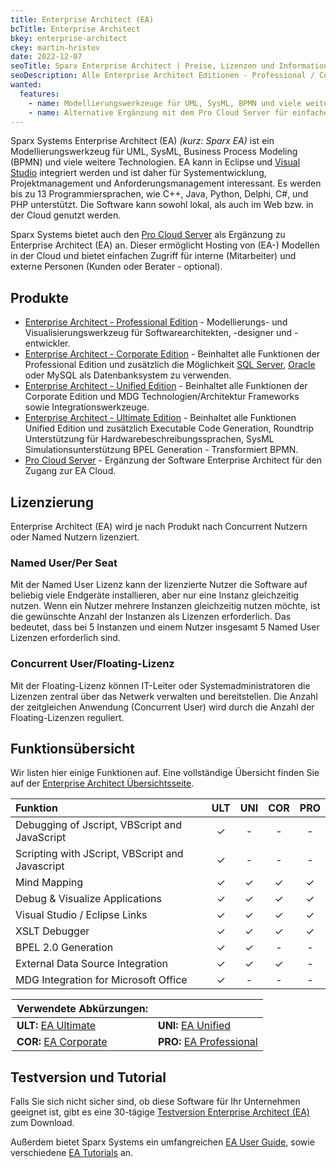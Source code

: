 ```yaml
---
title: Enterprise Architect (EA)
bcTitle: Enterprise Architect
bkey: enterprise-architect
ckey: martin-hristov
date: 2022-12-07
seoTitle: Sparx Enterprise Architect | Preise, Lizenzen und Informationen
seoDescription: Alle Enterprise Architect Editionen - Professional / Corporate / Unified / Ultimate + Sparx Systems Pro Cloud Server
wanted:
  features:
    - name: Modellierungswerkzeuge für UML, SysML, BPMN und viele weitere
    - name: Alternative Ergänzung mit dem Pro Cloud Server für einfacheren Zugriff
---
```




<Intro>

Sparx Systems Enterprise Architect (EA) *(kurz: Sparx EA)* ist ein Modellierungswerkzeug für UML, SysML, Business Process Modeling (BPMN) und viele weitere Technologien.
EA kann in Eclipse und [Visual Studio](/hersteller/microsoft/visual-studio/) integriert werden und ist daher für Systementwicklung, Projektmanagement und Anforderungsmanagement interessant.
Es werden bis zu 13 Programmiersprachen, wie C++, Java, Python, Delphi, C#, und PHP unterstützt. Die Software kann sowohl lokal, als auch im Web bzw. in der Cloud genutzt werden.

Sparx Systems bietet auch den [Pro Cloud Server](/hersteller/enterprise-architect/pro-cloud-server/) als Ergänzung zu Enterprise Architect (EA) an.
Dieser ermöglicht Hosting von (EA-) Modellen in der Cloud und bietet einfachen Zugriff für interne (Mitarbeiter) und externe Personen (Kunden oder Berater - optional).


</Intro>

<TOC />



## Produkte

- [Enterprise Architect - Professional Edition](/hersteller/enterprise-architect/professional/) - Modellierungs- und Visualisierungswerkzeug für Softwarearchitekten, -designer und -entwickler.
- [Enterprise Architect - Corporate Edition](/hersteller/enterprise-architect/corporate/) - Beinhaltet alle Funktionen der Professional Edition und zusätzlich die Möglichkeit [SQL Server](/hersteller/microsoft/sql-server/), [Oracle](/hersteller/oracle/) oder MySQL als Datenbanksystem zu verwenden.
- [Enterprise Architect - Unified Edition](/hersteller/enterprise-architect/unified/) - Beinhaltet alle Funktionen der Corporate Edition und MDG Technologien/Architektur Frameworks sowie Integrationswerkzeuge.
- [Enterprise Architect - Ultimate Edition](/hersteller/enterprise-architect/ultimate/) - Beinhaltet alle Funktionen Unified Edition und zusätzlich Executable Code Generation, Roundtrip Unterstützung für Hardwarebeschreibungssprachen, SysML Simulationsunterstützung BPEL Generation - Transformiert BPMN.
- [Pro Cloud Server](/hersteller/enterprise-architect/pro-cloud-server/) - Ergänzung der Software Enterprise Architect für den Zugang zur EA Cloud.

## Lizenzierung

Enterprise Architect (EA) wird je nach Produkt nach Concurrent Nutzern oder Named Nutzern lizenziert.


### Named User/Per Seat

Mit der Named User Lizenz kann der lizenzierte Nutzer die Software auf beliebig viele Endgeräte installieren, aber nur eine Instanz gleichzeitig nutzen. Wenn ein Nutzer mehrere Instanzen gleichzeitig nutzen möchte, ist die gewünschte Anzahl der Instanzen als Lizenzen erforderlich. Das bedeutet, dass bei 5 Instanzen und einem Nutzer insgesamt 5 Named User Lizenzen erforderlich sind.



### Concurrent User/Floating-Lizenz

Mit der Floating-Lizenz können IT-Leiter oder Systemadministratoren die Lizenzen zentral über das Netwerk verwalten und bereitstellen. Die Anzahl der zeitgleichen Anwendung (Concurrent User) wird durch die Anzahl der Floating-Lizenzen reguliert.


## Funktionsübersicht

Wir listen hier einige Funktionen auf. Eine vollständige Übersicht finden Sie auf der [Enterprise Architect Übersichtsseite](https://www.sparxsystems.de/uml/feature-matrix/).

|Funktion|ULT|UNI|COR|PRO|
|:---|:---:|:---:|:---:|:---:|
|Debugging of Jscript, VBScript and JavaScript|✓|-|-|-|
|Scripting with JScript, VBScript and Javascript|✓|-|-|-|
|Mind Mapping|✓|✓|✓|✓|
|Debug & Visualize Applications|✓|✓|✓|✓|
|Visual Studio / Eclipse Links|✓|✓|✓|✓|
|XSLT Debugger|✓|✓|✓|✓|
|BPEL 2.0 Generation|✓|✓|-|-|
|External Data Source Integration|✓|✓|✓|-|
|MDG Integration for Microsoft Office|✓|-|-|-|

<Legend>

|Verwendete Abkürzungen:||
|:---|:---|
|**ULT:** [EA Ultimate](/hersteller/enterprise-architect/ultimate/)|**UNI:** [EA Unified](/hersteller/enterprise-architect/unified/)|
|**COR:** [EA Corporate](/hersteller/enterprise-architect/corporate/)|**PRO:** [EA Professional](/hersteller/enterprise-architect/professional/)|

</Legend>

## Testversion und Tutorial

Falls Sie sich nicht sicher sind, ob diese Software für Ihr Unternehmen geeignet ist, gibt es eine 30-tägige [Testversion Enterprise Architect (EA)](https://www.sparxsystems.de/trial-request/) zum Download.

Außerdem bietet Sparx Systems ein umfangreichen [EA User Guide](https://www.sparxsystems.de/fileadmin/user_upload/pdfs/EAUserGuide.pdf), sowie verschiedene [EA Tutorials](https://sparxsystems.com/resources/tutorials/ea-tutorials.html) an.
